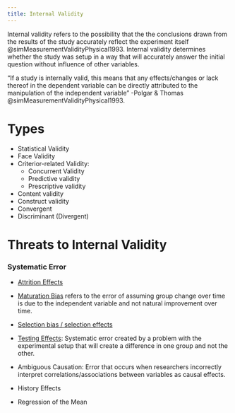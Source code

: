 ```yaml
---
title: Internal Validity
---
```



Internal validity refers to the possibility that the the conclusions drawn from the results of the study accurately reflect the experiment itself @simMeasurementValidityPhysical1993.
Internal validity determines whether the study was setup in a way that will accurately answer the initial question without influence of other variables.

:::{.callout title="What is a study with internal validity?"}
"If a study is internally valid, this means that any effects/changes or lack thereof in the dependent variable can be directly attributed to the manipulation of the independent variable" -Polgar & Thomas @simMeasurementValidityPhysical1993.
:::

# Types

- Statistical Validity
- Face Validity
- Criterior-related Validity: 
    - Concurrent Validity
    - Predictive validity
    - Prescriptive validity
- Content validity
- Construct validity
- Convergent
- Discriminant (Divergent)



# Threats to Internal Validity {#threat}


:::{layout-ncol="3"}

### Systematic Error

- [Attrition Effects]({{< var ref-error.systematic.attrition-effect >}})
- [Maturation Bias]({{< var ref-error.systematic.maturation-bias >}}) refers to the error of assuming group change over time is due to the independent variable and not natural improvement over time. 


- [Selection bias / selection effects]({{< var ref-study-effect.selection >}})
- [Testing Effects]({{< var ref-error.systematic.testing-effect >}}): Systematic error created by a problem with the experimental setup that will create a difference in one group and not the other.
- Ambiguous Causation: Error that occurs when researchers incorrectly interpret correlations/associations between variables as causal effects.
- History Effects
- Regression of the Mean



:::





